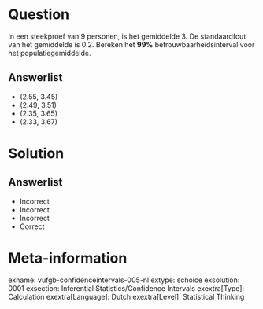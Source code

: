 Question
========
In een steekproef van 9 personen, is het gemiddelde 3. De standaardfout van het gemiddelde is 0.2. Bereken het **99%** betrouwbaarheidsinterval voor het populatiegemiddelde.  

Answerlist
----------
* (2.55, 3.45)
* (2.49, 3.51)
* (2.35, 3.65)
* (2.33, 3.67)

Solution
========

Answerlist
----------
* Incorrect
* Incorrect
* Incorrect
* Correct

Meta-information
================
exname: vufgb-confidenceintervals-005-nl
extype: schoice
exsolution: 0001
exsection: Inferential Statistics/Confidence Intervals
exextra[Type]: Calculation
exextra[Language]: Dutch
exextra[Level]: Statistical Thinking